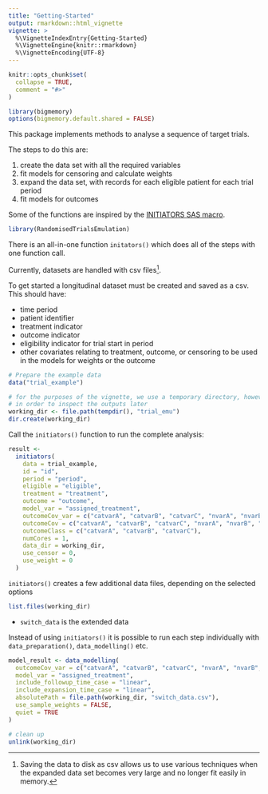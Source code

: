 ```yaml
---
title: "Getting-Started"
output: rmarkdown::html_vignette
vignette: >
  %\VignetteIndexEntry{Getting-Started}
  %\VignetteEngine{knitr::rmarkdown}
  %\VignetteEncoding{UTF-8}
---
```


```r
knitr::opts_chunk$set(
  collapse = TRUE,
  comment = "#>"
)

library(bigmemory)
options(bigmemory.default.shared = FALSE)
```

This package implements methods to analyse a sequence of target trials.

The steps to do this are:

 1. create the data set with all the required variables
 2. fit models for censoring and calculate weights
 3. expand the data set, with records for each eligible patient for each trial period
 4. fit models for outcomes

Some of the functions are inspired by the [INITIATORS SAS macro](https://causalab.sph.harvard.edu/software/).

```r
library(RandomisedTrialsEmulation)
```


There is an all-in-one function `initators()` which does all of the steps with one function call.

Currently, datasets are handled with csv files[^csv]. 

To get started a longitudinal dataset must be created and saved as a csv.
This should have:

 * time period
 * patient identifier
 * treatment indicator
 * outcome indicator
 * eligibility indicator for trial start in period
 * other covariates relating to treatment, outcome, or censoring to be used in the models for weights or the outcome
 

[^csv]: Saving the data to disk as csv allows us to use various techniques when the expanded data set becomes very 
large and no longer fit easily in memory.


```r
# Prepare the example data
data("trial_example")

# for the purposes of the vignette, we use a temporary directory, however it may be useful to use a permanent location
# in order to inspect the outputs later
working_dir <- file.path(tempdir(), "trial_emu")
dir.create(working_dir)
```

Call the `initiators()` function to run the complete analysis:
```r
result <-
  initiators(
    data = trial_example,
    id = "id",
    period = "period",
    eligible = "eligible",
    treatment = "treatment",
    outcome = "outcome",
    model_var = "assigned_treatment",
    outcomeCov_var = c("catvarA", "catvarB", "catvarC", "nvarA", "nvarB", "nvarC"),
    outcomeCov = c("catvarA", "catvarB", "catvarC", "nvarA", "nvarB", "nvarC"),
    outcomeClass = c("catvarA", "catvarB", "catvarC"),
    numCores = 1,
    data_dir = working_dir,
    use_censor = 0,
    use_weight = 0
  )
```

`initiators()` creates a few additional data files, depending on the selected options
```r
list.files(working_dir)
```
 
 * `switch_data` is the extended data
 

Instead of using `initiators()` it is possible to run each step individually with `data_preparation()`,
`data_modelling()` etc.

```r
model_result <- data_modelling(
  outcomeCov_var = c("catvarA", "catvarB", "catvarC", "nvarA", "nvarB", "nvarC"),
  model_var = "assigned_treatment",
  include_followup_time_case = "linear",
  include_expansion_time_case = "linear",
  absolutePath = file.path(working_dir, "switch_data.csv"),
  use_sample_weights = FALSE,
  quiet = TRUE
)
```



```r
# clean up
unlink(working_dir)
```
